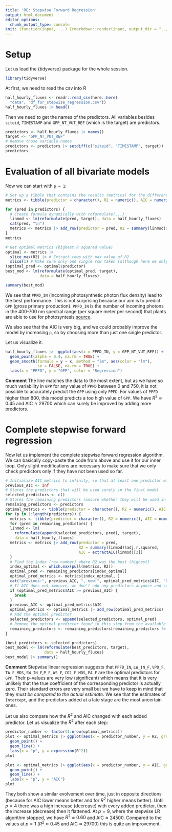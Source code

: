 ```yaml
---
title: 'RE: Stepwise Forward Regression'
output: html_document
editor_options: 
  chunk_output_type: console
knit: (function(input, ...) {rmarkdown::render(input, output_dir = "../html")})
---
```

# Setup
Let us load the {tidyverse} package for the whole session.
```r
library(tidyverse)
```


At first, we need to read the csv into R
```r
half_hourly_fluxes <- readr::read_csv(here::here(
  "data", "df_for_stepwise_regression.csv"))
half_hourly_fluxes |> head()
```

Then we need to get the names of the predictors. All variables besides `siteid`,
`TIMESTAMP` and `GPP_NT_VUT_REF` (which is the target) are predictors.

```r
predictors <- half_hourly_fluxes |> names()
target <- "GPP_NT_VUT_REF"
# Remove those variable names
predictors <- predictors |> setdiff(c("siteid", "TIMESTAMP", target))
predictors
```

# Evaluation of all bivariate models
Now we can start with `p = 1`:
```r
# Set up a tibble that contains the results (metrics) for the different models
metrics <- tibble(predictor = character(), R2 = numeric(), AIC = numeric())

for (pred in predictors) {
  # Create formula dynamically with reformulate(...)
  linmod <- lm(reformulate(pred, target), data = half_hourly_fluxes)
  cat(pred, "\n")
  metrics <- metrics |> add_row(predictor = pred, R2 = summary(linmod)$adj.r.squared, AIC = extractAIC(linmod)[2])
}
metrics

# Get optimal metrics (highest R squared value)
optimal <- metrics |> 
  slice_max(R2) |> # Extract rows with max value of R2
  slice(1) # Make sure only one single row taken (although here we only have single max.)
(optimal_pred <- optimal$predictor)
best_mod <- lm(reformulate(optimal_pred, target), 
               data = half_hourly_fluxes)

summary(best_mod)
```
We see that `PPFD_IN` (incoming photosynthetic photon flux density) lead to the best performance. This is not surprising because our aim is to predict `GPP` (gross primary production). `PPFD_IN` is the number of incoming photons in the 400-700 nm spectral range (per square meter per second) that plants are able to use for photosyntesis [source](https://en.wikipedia.org/wiki/Photosynthetically_active_radiation).


We also see that the AIC is very big, and we could probably improve the model by increasing `p`, so by choosing more than just one single predictor.

Let us visualize it.
```r
half_hourly_fluxes |>  ggplot(aes(x = PPFD_IN, y = GPP_NT_VUT_REF)) +
  geom_point(alpha = 0.4, na.rm = TRUE) +
  geom_smooth(formula = y ~ x, method = "lm", aes(color = "lm"), 
              se = FALSE, na.rm = TRUE) +
  labs(x = "PPFD", y = "GPP", color = "Regression")
```

**Comment**
The line matches the data to the most extent, but as we have so much variability in `GPP` for any value of `PPFD` between 0 and 750, it is not possible to accurately predict the `GPP` using only `PPFD`.
For values of `PPFD` higher than 800, this model predicts a too high value of `GPP`.
We have $R^2 \approx 0.45$ and $\text{AIC} \approx 29700$ which can surely be improved by adding more predictors.

# Complete stepwise forward regression
Now let us implement the complete stepwise forward regression algorithm.
We can basically copy-paste the code from above and use it for our inner loop.
Only slight modifications are necessary to make sure that we only check predictors only if they have not been used so far.

```r
# Initialize AIC metrics to infinity, so that at least one predictor will be chosen.
previous_AIC <- Inf
# Stores the predictors that will be used surely in the final model
selected_predictors <- c()
# Stores the remaining predictors (unsure whether they will be used in final model)
remaining_predictors <- predictors
optimal_metrics <- tibble(predictor = character(), R2 = numeric(), AIC = numeric())
for (p in 1:length(predictors)) {
  metrics <- tibble(predictor = character(), R2 = numeric(), AIC = numeric())
  for (pred in remaining_predictors) {
  linmod <- lm(
    reformulate(append(selected_predictors, pred), target), 
    data = half_hourly_fluxes)
  metrics <- metrics |> add_row(predictor = pred, 
                                R2 = summary(linmod)$adj.r.squared, 
                                AIC = extractAIC(linmod)[2])
  }
  # Find the index (row number) where R2 was the best (highest)
  index_optimal <- which.max(pull(metrics, R2))
  optimal_pred <- remaining_predictors[index_optimal]
  optimal_pred_metrics <- metrics[index_optimal, ]
  cat("previous:", previous_AIC, ", now:", optimal_pred_metrics$AIC, "Did not improve\n")
  # If AIC does not improve, we don't add any predictors anymore and stop the algorithm.
  if (optimal_pred_metrics$AIC >= previous_AIC) {
    break
  }
  previous_AIC <- optimal_pred_metrics$AIC
  optimal_metrics <- optimal_metrics |> add_row(optimal_pred_metrics)
  # Add the optimal predictor
  selected_predictors <- append(selected_predictors, optimal_pred)
  # Remove the optimal predictor found in this step from the available predictors
  remaining_predictors <- remaining_predictors[remaining_predictors != optimal_pred]
}

(best_predictors <- selected_predictors)
best_model <- lm(reformulate(best_predictors, target), 
                 data = half_hourly_fluxes)
best_model |> summary()
```

**Comment**
Stepwise linear regression suggests that `PPFD_IN`, `LW_IN_F`, `VPD_F`, `TA_F_MDS`, `SW_IN_F`,`P_F`, `WS_F`,  `CO2_F_MDS`, `PA_F` are the optimal predictors for `GPP`.
Their p-values are very low (significant) which means that it is very unlikely that the true coefficient of the corresponding predictor is actually zero.
Their standard errors are very small but we have to keep in mind that they *must be compared to the actual estimate*. We see that the estimates of `Intercept`, and the predictors
added at a late stage are the most uncertain ones.

Let us also compare how the $R^2$ and $\text{AIC}$ changed with each added predictor.
Let us visualize the $R^2$ after each step:
```r
predictor_number <- factor(1:nrow(optimal_metrics))
plot <- optimal_metrics |> ggplot(aes(x = predictor_number, y = R2, group = 1)) +
  geom_point() +
  geom_line() +
  labs(x = "p", y = expression(R^2))
plot

plot <- optimal_metrics |> ggplot(aes(x = predictor_number, y = AIC, group = 1)) +
  geom_point() +
  geom_line() +
  labs(x = "p", y = "AIC")
plot
```

They both show a similar evolvement over time, just in opposite directions (because for $\text{AIC}$ lower means better and for $R^2$ higher means better). Until $p = 4$ there was a high increase (decrease) with every added predictor, then the increase (decrease) then it flattened.
At $p = 9$, where the stepwise LR algorithm stopped, we have $R^2 \approx 0.60$ and $\text{AIC} \approx 24500$.
Compared to the values at $p = 1$ ($R^2 \approx 0.45$ and $\text{AIC} \approx 29700$) this is quite an improvement.
